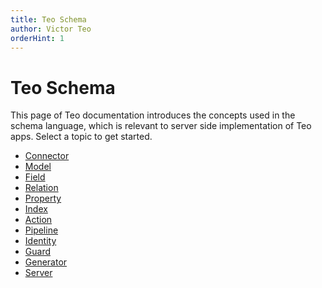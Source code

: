 ```yaml
---
title: Teo Schema
author: Victor Teo
orderHint: 1
---
```


# Teo Schema

This page of Teo documentation introduces the concepts used in the schema
language, which is relevant to server side implementation of Teo apps. Select
a topic to get started.

- [Connector](/concepts/components/teo-schema/connector)
- [Model](/concepts/components/teo-schema/model)
- [Field](/concepts/components/teo-schema/field)
- [Relation](/concepts/components/teo-schema/relation)
- [Property](/concepts/components/teo-schema/property)
- [Index](/concepts/components/teo-schema/index-concept)
- [Action](/concepts/components/teo-schema/action)
- [Pipeline](/concepts/components/teo-schema/pipeline)
- [Identity](/concepts/components/teo-schema/identity)
- [Guard](/concepts/components/teo-schema/guard)
- [Generator](/concepts/components/teo-schema/generator)
- [Server](/concepts/components/teo-schema/server)
